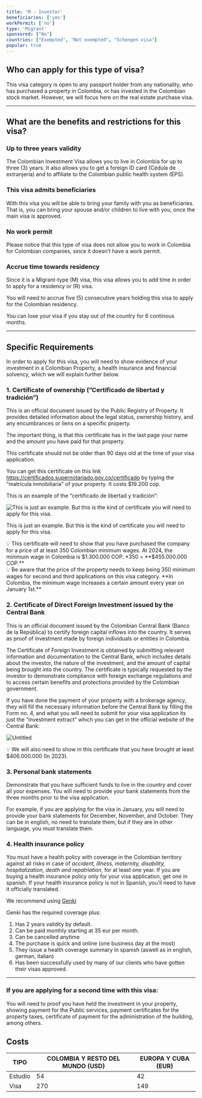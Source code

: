 ```yaml
---
title: 'M - Investor'
beneficiaries: ['yes']
workPermit: ['no']
type: 'Migrant'
sponsored: ["No"]
countries: ["Exempted", "Not exempted", "Schengen visa"]
popular: true
---
```

## Who can apply for this type of visa?

This visa category is open to any passport holder from any nationality, who has purchased a property in Colombia, or has invested in the Colombian stock market. However, we will focus here on the real estate purchase visa.

---

## What are the benefits and restrictions for this visa?

### **Up to three years validity**

The Colombian Investment Visa allows you to live in Colombia for up to three (3) years. It also allows you to get a foreign ID card (Cédula de extranjería) and to affiliate to the Colombian public health system (EPS).

### **This visa admits beneficiaries**

With this visa you will be able to bring your family with you as beneficiaries. That is, you can bring your spouse and/or children to live with you, once the main visa is approved.

### **No work permit**

Please notice that this type of visa does not allow you to work in Colombia for Colombian companies, since it doesn’t have a work permit.

### **Accrue time towards residency**

Since it is a Migrant-type (M) visa, this visa allows you to add time in order to apply for a residency or (R) visa.

You will need to accrue five (5) consecutive years holding this visa to apply for the Colombian residency.

You can lose your visa if you stay out of the country for 6 continous months.

---

## Specific Requirements

In order to apply for this visa, you will need to show evidence of your investment in a Colombian Property, a health insurance and financial solvency, which we will explain further below.

### 1. Certificate of ownership  (”Certificado de libertad y tradición”)

This is an official document issued by the Public Registry of Property. It provides detailed information about the legal status, ownership history, and any encumbrances or liens on a specific property.

The important thing, is that this certificate has in the last page your name and the amount you have paid for that property. 

This certificate should not be older than 90 days old at the time of your visa application.

You can get this certificate on this link https://certificados.supernotariado.gov.co/certificado by typing the “matrícula inmobiliaria” of your property. It costs $19.200 cop.

This is an example of the “certificado de libertad y tradición”:

![This is just an example. But this is the kind of certificate you will need to apply for this visa.](https://prod-files-secure.s3.us-west-2.amazonaws.com/5ba766a1-ea5e-4bc0-88f5-29aa4760f982/36b25ddf-65b9-4749-81ec-db4eb17eb30c/Untitled.webp)

This is just an example. But this is the kind of certificate you will need to apply for this visa.

<aside>
💡 This certificate will need to show that you have purchased the company for a price of at least 350 Colombian minimum wages. At 2024, the minimum wage in Colombia is $1.300.000 COP. *350 = **$455.000.000 COP.**

</aside>

<aside>
💡 Be aware that the price of the property needs to keep being 350 minimum wages for second and third applications on this visa category. **In Colombia, the minimum wage increases a certain amount every year on January 1st.**

</aside>

### 2. Certificate of Direct Foreign Investment issued by the Central Bank

This is an official document issued by the Colombian Central Bank (Banco de la República) to certify foreign capital inflows into the country. It serves as proof of investment made by foreign individuals or entities in Colombia.

The Certificate of Foreign Investment is obtained by submitting relevant information and documentation to the Central Bank, which includes details about the investor, the nature of the investment, and the amount of capital being brought into the country. The certificate is typically requested by the investor to demonstrate compliance with foreign exchange regulations and to access certain benefits and protections provided by the Colombian government.

If you have done the payment of your property with a brokerage agency, they will fill the necessary information before the Central Bank by filling the Form no. 4, and what you will need to submit for your visa application its just the “investment extract” which you can get in the official website of the Central Bank:

![Untitled](https://prod-files-secure.s3.us-west-2.amazonaws.com/5ba766a1-ea5e-4bc0-88f5-29aa4760f982/c4cc3972-7664-48b3-b5f1-c5a692ac14d0/Untitled.png)

<aside>
💡 We will also need to show in this certificate that you have brought at least $406.000.000 (In 2023).

</aside>

### 3. Personal **bank statements**

Demonstrate that you have sufficient funds to live in the country and cover all your expenses. You will need to provide your bank statements from the three months prior to the visa application. 

For example, if you are applying for the visa in January, you will need to provide your bank statements for December, November, and October. They can be in english, no need to translate them, but if they are in other language, you must translate them.

### **4. Health insurance policy**

You must have a health policy with coverage in the Colombian territory against all risks in case of *accident, illness, maternity, disability, hospitalization, death and repatriation*, for at least one year. If you are buying a health insurance policy only for your visa application, get one in spanish. If your health insurance policy is not in Spanish, you'll need to have it officially translated.

We recommend using [Genki](https://genki.world/?with=capitaleme)

Genki has the required coverage plus: 

1. Has 2 years validity by default. 
2. Can be paid monthly starting at 35 eur per month. 
3. Can be cancelled anytime 
4. The purchase is quick and online (one business day at the most) 
5. They issue a health coverage summary in spanish (aswell as in english, german, italian) 
6. Has been successfully used by many of our clients who have gotten their visas approved.

---

### **If you are applying for a second time with this visa:**

You will need to proof you have held the investment in your property, showing payment for the Public services, payment certificates for the property taxes, certificate of payment for the administration of the building, among others.

## Costs

| TIPO | COLOMBIA Y RESTO DEL MUNDO (USD) | EUROPA Y CUBA (EUR) |
| --- | --- | --- |
| Estudio | 54 | 42 |
| Visa | 270 | 149 |